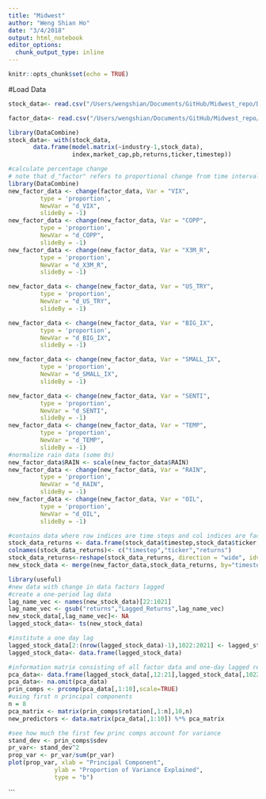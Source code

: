 ```yaml
---
title: "Midwest"
author: "Weng Shian Ho"
date: "3/4/2018"
output: html_notebook
editor_options:
  chunk_output_type: inline
---
```


```r
knitr::opts_chunk$set(echo = TRUE)
```

#Load Data
```r
stock_data<- read.csv("/Users/wengshian/Documents/GitHub/Midwest_repo/Data/ticker_data.csv")
```

```r
factor_data<- read.csv("/Users/wengshian/Documents/GitHub/Midwest_repo/Data/factor_data.csv")
```
#################

```r
library(DataCombine)
stock_data<- with(stock_data,
       data.frame(model.matrix(~industry-1,stock_data),
                  index,market_cap,pb,returns,ticker,timestep))
```

```r
#calculate percentage change
# note that d_"factor" refers to proportional change from time interval before
library(DataCombine)
new_factor_data <- change(factor_data, Var = "VIX",
         type = 'proportion',
         NewVar = "d_VIX",
         slideBy = -1)
new_factor_data <- change(new_factor_data, Var = "COPP",
         type = 'proportion',
         NewVar = "d_COPP",
         slideBy = -1)
new_factor_data <- change(new_factor_data, Var = "X3M_R",
         type = 'proportion',
         NewVar = "d_X3M_R",
         slideBy = -1)

new_factor_data <- change(new_factor_data, Var = "US_TRY",
         type = 'proportion',
         NewVar = "d_US_TRY",
         slideBy = -1)

new_factor_data <- change(new_factor_data, Var = "BIG_IX",
         type = 'proportion',
         NewVar = "d_BIG_IX",
         slideBy = -1)

new_factor_data <- change(new_factor_data, Var = "SMALL_IX",
         type = 'proportion',
         NewVar = "d_SMALL_IX",
         slideBy = -1)

new_factor_data <- change(new_factor_data, Var = "SENTI",
         type = 'proportion',
         NewVar = "d_SENTI",
         slideBy = -1)
new_factor_data <- change(new_factor_data, Var = "TEMP",
         type = 'proportion',
         NewVar = "d_TEMP",
         slideBy = -1)
#normalize rain data (some 0s)
new_factor_data$RAIN <- scale(new_factor_data$RAIN)
new_factor_data <- change(new_factor_data, Var = "RAIN",
         type = 'proportion',
         NewVar = "d_RAIN",
         slideBy = -1)
new_factor_data <- change(new_factor_data, Var = "OIL",
         type = 'proportion',
         NewVar = "d_OIL",
         slideBy = -1)
```

```r
#contains data where row indices are time steps and col indices are factors and returns
stock_data_returns <- data.frame(stock_data$timestep,stock_data$ticker, stock_data$returns)
colnames(stock_data_returns)<- c("timestep","ticker","returns")
stock_data_returns<-reshape(stock_data_returns, direction = "wide", idvar = "timestep", timevar = "ticker")
new_stock_data <- merge(new_factor_data,stock_data_returns, by="timestep",all=TRUE)
```

```r
library(useful)
#new data with change in data factors lagged
#create a one-period lag data
lag_name_vec <- names(new_stock_data)[22:1021] 
lag_name_vec <- gsub("returns","Lagged_Returns",lag_name_vec)
new_stock_data[,lag_name_vec]<- NA
lagged_stock_data<- ts(new_stock_data)

#institute a one day lag
lagged_stock_data[2:(nrow(lagged_stock_data)-1),1022:2021] <- lagged_stock_data[3:nrow(lagged_stock_data),22:1021]
lagged_stock_data<- data.frame(lagged_stock_data)
```

```r
#information matrix consisting of all factor data and one-day lagged returns
pca_data<- data.frame(lagged_stock_data[,12:21],lagged_stock_data[,1022:2021])
pca_data<- na.omit(pca_data)
prin_comps <- prcomp(pca_data[,1:10],scale=TRUE)
#using first n principal components
n = 8
pca_matrix <- matrix(prin_comps$rotation[,1:n],10,n)
new_predictors <- data.matrix(pca_data[,1:10]) %*% pca_matrix

#see how much the first few princ comps account for variance
stand_dev <- prin_comps$sdev
pr_var<- stand_dev^2
prop_var <- pr_var/sum(pr_var)
plot(prop_var, xlab = "Principal Component",
             ylab = "Proportion of Variance Explained",
             type = "b")
```

```